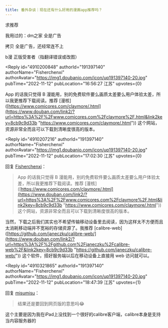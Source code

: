 ```yaml
---
title: 番外杂谈｜现在还有什么好用的漫画app推荐吗？
---
```



<Forum groupName="动画番剧" groupUrl="https://www.douban.com/group/596353/" archivedAt="2025-05-16T14:54:42.678Z">
  <Post
    id="278412169"
    title="番外杂谈｜现在还有什么好用的漫画app推荐吗？"
    url="https://www.douban.com/group/topic/278412169/?_spm_id=MTM4MzgxNjQ5"
    pubTime="2022-11-12"
    highlightUserId="191397140"
  >
求推荐

我用过的：dm之家 全是广告

拷贝 全是广告，还经常连不上

b漫 正版受害者（指翻译错误或改图）

<Reply
  id="4910200848"
  authorId="191397140"
  authorName="Fisherchenxi"
  authorAvatar="https://img1.doubanio.com/icon/up191397140-20.jpg"
  pubTime="2022-11-12"
  pubLocation="16:56:27 江苏"
  upvotes={0}
>
App 的话我只觉得 B
漫能用，别的免费软件要么画质太差要么用户体验太差，所以我更推荐下载阅读。推荐
\[漫核\]([https://www.comicores.com/claymore/.html](https://www.douban.com/link2/?url=https%3A%2F%2Fwww.comicores.com%2Fclaymore%2F.html&link2key=8cb9c9d33b "https://www.comicores.com/claymore/.html"))
这个网站，资源非常全而且可以下载到清晰度很高的版本。
</Reply>

<Reply
  id="4910207216"
  authorId="191397140"
  authorName="Fisherchenxi"
  authorAvatar="https://img1.doubanio.com/icon/up191397140-20.jpg"
  pubTime="2022-11-12"
  pubLocation="17:02:30 江苏"
  upvotes={0}
>
回复 [Fisherchenxi](https://www.douban.com/people/191397140/)：
> App 的话我只觉得 B
漫能用，别的免费软件要么画质太差要么用户体验太差，所以我更推荐下载阅读。推荐
\[漫核\]([https://www.comicores.com/claymore/.html](https://www.douban.com/link2/?url=https%3A%2F%2Fwww.comicores.com%2Fclaymore%2F.html&link2key=8cb9c9d33b "https://www.comicores.com/claymore/.html"))
这个网站，资源非常全而且可以下载到清晰度很高的版本。

当然，下载之后我们其实也不希望传输移动设备里去阅读，因为这样太不方便而且太消耗移动端并不宽裕的存储资源了。我推荐
\[calibre-web\]([https://github.com/janeczku/calibre-web/](https://www.douban.com/link2/?url=https%3A%2F%2Fgithub.com%2Fjaneczku%2Fcalibre-web%2F&link2key=8cb9c9d33b "https://github.com/janeczku/calibre-web/"))
这个软件，搭好服务端以后在移动设备上直接用 web 访问就可以。
</Reply>

<Reply
  id="4910321865"
  authorId="191397140"
  authorName="Fisherchenxi"
  authorAvatar="https://img1.doubanio.com/icon/up191397140-20.jpg"
  pubTime="2022-11-12"
  pubLocation="18:47:39 江苏"
  upvotes={1}
>
回复 [misumisu](https://www.douban.com/people/138381649/)：
> 结果还是要回到网页版的意思吗😂

这个主要是因为我在iPad上没找到一个很好的calibre客户端，calibre本身是支持当内容服务器的
</Reply>
  </Post>
</Forum>
